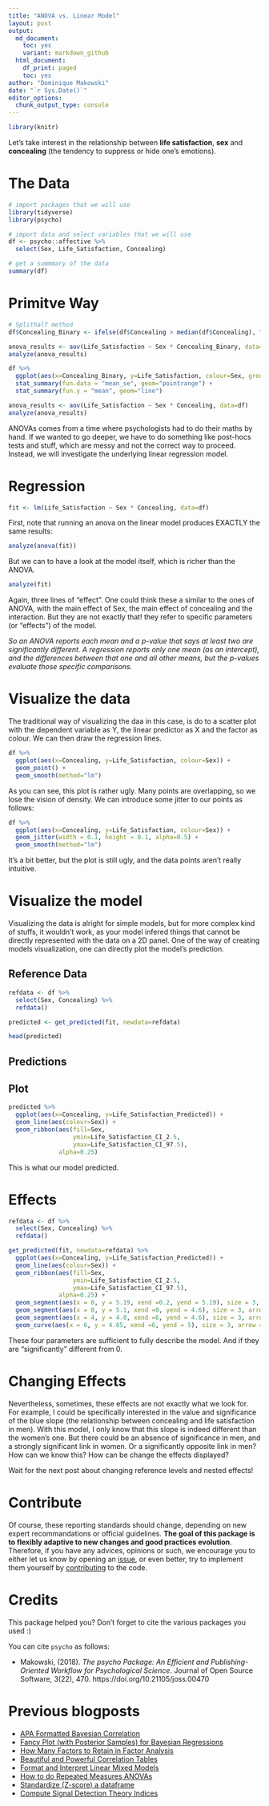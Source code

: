 ```yaml
---
title: "ANOVA vs. Linear Model"
layout: post
output:
  md_document:
    toc: yes
    variant: markdown_github
  html_document:
    df_print: paged
    toc: yes
author: "Dominique Makowski"
date: "`r Sys.Date()`"
editor_options: 
  chunk_output_type: console
---
```



```r
library(knitr)
```

Let's take interest in the relationship between **life satisfaction**, **sex** and **concealing** (the tendency to suppress or hide one's emotions).

# The Data

```r
# import packages that we will use
library(tidyverse)
library(psycho)

# import data and select variables that we will use
df <- psycho::affective %>% 
  select(Sex, Life_Satisfaction, Concealing)

# get a summmary of the data
summary(df)
```

# Primitve Way
```r
# Splithalf method
df$Concealing_Binary <- ifelse(df$Concealing > median(df$Concealing), "High", "Low")

anova_results <- aov(Life_Satisfaction ~ Sex * Concealing_Binary, data=df)
analyze(anova_results)
```

```r
df %>% 
  ggplot(aes(x=Concealing_Binary, y=Life_Satisfaction, colour=Sex, group=Sex)) +
  stat_summary(fun.data = "mean_se", geom="pointrange") +
  stat_summary(fun.y = "mean", geom="line")
```


```r
anova_results <- aov(Life_Satisfaction ~ Sex * Concealing, data=df)
analyze(anova_results)
```

ANOVAs comes from a time where psychologists had to do their maths by hand.
If we wanted to go deeper, we have to do something like post-hocs tests and stuff, which are messy and not the correct way to proceed. Instead, we will investigate the underlying linear regression model.


# Regression 
```r
fit <- lm(Life_Satisfaction ~ Sex * Concealing, data=df)
```

First, note that running an anova on the linear model produces EXACTLY the same results:
```r
analyze(anova(fit)) 
```

But we can to have a look at the model itself, which is richer than the ANOVA.

```r
analyze(fit) 
```

Again, three lines of "effect". One could think these a similar to the ones of ANOVA, with the main effect of Sex, the main effect of concealing and the interaction. But they are not exactly that! they refer to specific parameters (or "effects") of the model. 

*So an ANOVA reports each mean and a p-value that says at least two are significantly different. A regression reports only one mean (as an intercept), and the differences between that one and all other means, but the p-values evaluate those specific comparisons.*

# Visualize the data 

The traditional way of visualizing the daa in this case, is do to a scatter plot with the dependent variable as Y, the linear predictor as X and the factor as colour. We can then draw the regression lines.

```r
df %>% 
  ggplot(aes(x=Concealing, y=Life_Satisfaction, colour=Sex)) +
  geom_point() +
  geom_smooth(method="lm")
```

As you can see, this plot is rather ugly. Many points are overlapping, so we lose the vision of density. We can introduce some jitter to our points as follows:

```r
df %>% 
  ggplot(aes(x=Concealing, y=Life_Satisfaction, colour=Sex)) +
  geom_jitter(width = 0.1, height = 0.1, alpha=0.5) +
  geom_smooth(method="lm")
```

It's a bit better, but the plot is still ugly, and the data points aren't really intuitive.

# Visualize the model

Visualizing the data is alright for simple models, but for more complex kind of stuffs, it wouldn't work, as your model infered things that cannot be directly represented with the data on a 2D panel. One of the way of creating models visualization, one can directly plot the model's prediction.

## Reference Data
```r
refdata <- df %>% 
  select(Sex, Concealing) %>% 
  refdata()

predicted <- get_predicted(fit, newdata=refdata)

head(predicted)
```

## Predictions

## Plot
```r
predicted %>% 
  ggplot(aes(x=Concealing, y=Life_Satisfaction_Predicted)) +
  geom_line(aes(colour=Sex)) +
  geom_ribbon(aes(fill=Sex,
                  ymin=Life_Satisfaction_CI_2.5,
                  ymax=Life_Satisfaction_CI_97.5),
              alpha=0.25)
```

This is what our model predicted. 


# Effects


```r
refdata <- df %>% 
  select(Sex, Concealing) %>% 
  refdata()

get_predicted(fit, newdata=refdata) %>% 
  ggplot(aes(x=Concealing, y=Life_Satisfaction_Predicted)) +
  geom_line(aes(colour=Sex)) +
  geom_ribbon(aes(fill=Sex,
                  ymin=Life_Satisfaction_CI_2.5,
                  ymax=Life_Satisfaction_CI_97.5),
              alpha=0.25) + 
  geom_segment(aes(x = 0, y = 5.19, xend =0.2, yend = 5.19), size = 3, color="#f44336") +
  geom_segment(aes(x = 0, y = 5.1, xend =0, yend = 4.6), size = 3, arrow = arrow(length = unit(0.3, "inches")), color="#2196F3") +
  geom_segment(aes(x = 4, y = 4.8, xend =6, yend = 4.6), size = 3, arrow = arrow(length = unit(0.3, "inches")), color="#4CAF50") +
  geom_curve(aes(x = 6, y = 4.65, xend =6, yend = 5), size = 3, arrow = arrow(length = unit(0.3, "inches")), color="#FFC107")
```

These four parameters are sufficient to fully describe the model. And if they are "significantly" different from 0.

# Changing Effects

Nevertheless, sometimes, these effects are not exactly what we look for. For example, I could be specifically interested in the value and significance of the blue slope (the relationship between concealing and life satisfaction in men). With this model, I only know that this slope is indeed different than the women's one. But there could be an absence of significance in men, and a strongly significant link in women. Or a significantly opposite link in men? How can we know this? How can be change the effects displayed?

Wait for the next post about changing reference levels and nested effects!


# Contribute

Of course, these reporting standards should change, depending on new expert recommandations or official guidelines. **The goal of this package is to flexibly adaptive to new changes and good practices evolution**. Therefore, if you have any advices, opinions or such, we encourage you to either let us know by opening an [issue](https://github.com/neuropsychology/psycho.R/issues), or even better, try to implement them yourself by [contributing](https://github.com/neuropsychology/psycho.R/blob/master/.github/CONTRIBUTING.md) to the code. 


# Credits

This package helped you? Don't forget to cite the various packages you used :)

You can cite `psycho` as follows:

- Makowski, (2018). *The psycho Package: An Efficient and Publishing-Oriented Workflow for Psychological Science*. Journal of Open Source Software, 3(22), 470. https://doi.org/10.21105/joss.00470


# Previous blogposts

- [APA Formatted Bayesian Correlation](https://neuropsychology.github.io/psycho.R/2018/06/11/bayesian_correlation.html)
- [Fancy Plot (with Posterior Samples) for Bayesian Regressions](https://neuropsychology.github.io/psycho.R/2018/06/03/plot_bayesian_model.html)
- [How Many Factors to Retain in Factor Analysis](https://neuropsychology.github.io/psycho.R/2018/05/24/n_factors.html)
- [Beautiful and Powerful Correlation Tables](https://neuropsychology.github.io/psycho.R/2018/05/20/correlation.html)
- [Format and Interpret Linear Mixed Models](https://neuropsychology.github.io/psycho.R/2018/05/10/interpret_mixed_models.html)
- [How to do Repeated Measures ANOVAs](https://neuropsychology.github.io/psycho.R/2018/05/01/repeated_measure_anovas.html)
- [Standardize (Z-score) a dataframe](https://neuropsychology.github.io/psycho.R/2018/03/29/standardize.html)
- [Compute Signal Detection Theory Indices](https://neuropsychology.github.io/psycho.R/2018/03/29/SDT.html)
